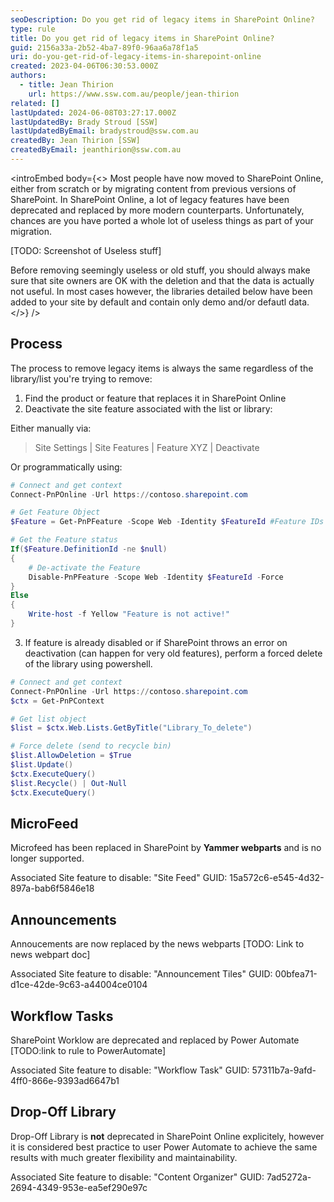 ```yaml
---
seoDescription: Do you get rid of legacy items in SharePoint Online?
type: rule
title: Do you get rid of legacy items in SharePoint Online?
guid: 2156a33a-2b52-4ba7-89f0-96aa6a78f1a5
uri: do-you-get-rid-of-legacy-items-in-sharepoint-online
created: 2023-04-06T06:30:53.000Z
authors:
  - title: Jean Thirion
    url: https://www.ssw.com.au/people/jean-thirion
related: []
lastUpdated: 2024-06-08T03:27:17.000Z
lastUpdatedBy: Brady Stroud [SSW]
lastUpdatedByEmail: bradystroud@ssw.com.au
createdBy: Jean Thirion [SSW]
createdByEmail: jeanthirion@ssw.com.au
---
```


<introEmbed
  body={<>
Most people have now moved to SharePoint Online, either from scratch or by migrating content from previous versions of SharePoint. In SharePoint Online, a lot of legacy features have been deprecated and replaced by more modern counterparts. Unfortunately, chances are you have ported a whole lot of useless things as part of your migration.

[TODO: Screenshot of Useless stuff]

Before removing seemingly useless or old stuff, you should always make sure that site owners are OK with the deletion and that the data is actually not useful. In most cases however, the libraries detailed below have been added to your site by default and contain only demo and/or defautl data.
  </>}
/>
## Process

The process to remove legacy items is always the same regardless of the library/list you're trying to remove:

1. Find the product or feature that replaces it in SharePoint Online
2. Deactivate the site feature associated with the list or library:

Either manually via:

> Site Settings | Site Features | Feature XYZ | Deactivate

Or programmatically using:

```Powershell
# Connect and get context
Connect-PnPOnline -Url https://contoso.sharepoint.com

# Get Feature Object
$Feature = Get-PnPFeature -Scope Web -Identity $FeatureId #Feature IDs below

# Get the Feature status
If($Feature.DefinitionId -ne $null)
{
    # De-activate the Feature
    Disable-PnPFeature -Scope Web -Identity $FeatureId -Force
}
Else
{
    Write-host -f Yellow "Feature is not active!"
}
```

3. If feature is already disabled or if SharePoint throws an error on deactivation (can happen for very old features), perform a forced delete of the library using powershell.

```Powershell
# Connect and get context
Connect-PnPOnline -Url https://contoso.sharepoint.com
$ctx = Get-PnPContext

# Get list object
$list = $ctx.Web.Lists.GetByTitle("Library_To_delete")

# Force delete (send to recycle bin)
$list.AllowDeletion = $True
$list.Update()
$ctx.ExecuteQuery()
$list.Recycle() | Out-Null
$ctx.ExecuteQuery()
```

## MicroFeed

Microfeed has been replaced in SharePoint by **Yammer webparts** and is no longer supported.

Associated Site feature to disable: "Site Feed"
GUID: 15a572c6-e545-4d32-897a-bab6f5846e18

## Announcements

Annoucements are now replaced by the news webparts [TODO: Link to news webpart doc]

Associated Site feature to disable: "Announcement Tiles"
GUID: 00bfea71-d1ce-42de-9c63-a44004ce0104

## Workflow Tasks

SharePoint Worklow are deprecated and replaced by Power Automate [TODO:link to rule to PowerAutomate]

Associated Site feature to disable: "Workflow Task"
GUID: 57311b7a-9afd-4ff0-866e-9393ad6647b1

## Drop-Off Library

Drop-Off Library is **not** deprecated in SharePoint Online explicitely, however it is considered best practice to user Power Automate to achieve the same results with much greater flexibility and maintainability.

Associated Site feature to disable: "Content Organizer"
GUID: 7ad5272a-2694-4349-953e-ea5ef290e97c
